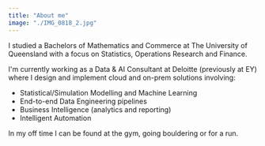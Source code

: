 ```yaml
---
title: "About me"
image: "./IMG_0818_2.jpg"
---
```



I studied a Bachelors of Mathematics and Commerce at The University of Queensland with a 
focus on Statistics, Operations Research and Finance. 

I'm currently working as a Data & AI Consultant at Deloitte (previously at EY) where I
design and implement cloud and on-prem solutions involving:
- Statistical/Simulation Modelling and Machine Learning
- End-to-end Data Engineering pipelines 
- Business Intelligence (analytics and reporting)
- Intelligent Automation 

In my off time I can be found at the gym, going bouldering or for a run.

